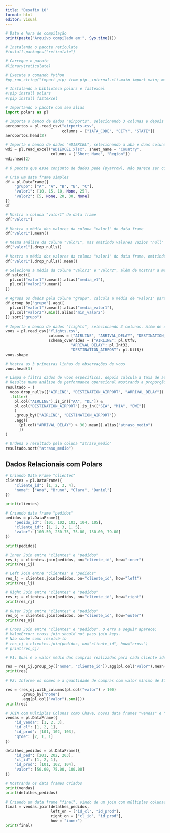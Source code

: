 ---
title: "Desafio 10"
format: html
editor: visual
---

```{r}
# Data e hora de compilação
print(paste("Arquivo compilado em:", Sys.time()))
```

```{r}
# Instalando o pacote reticulate 
#install.packages("reticulate")

# Carregue o pacote
#library(reticulate)

# Execute o comando Python
#py_run_string("import pip; from pip._internal.cli.main import main; main(['install', '--upgrade', 'pip'])")
```

```{python}
# Instalando a biblioteca polars e fastexcel
#!pip install polars
#!pip install fastexcel
```

```{python}
# Importando o pacote com seu alias
import polars as pl
```

```{python}
# Importa o banco de dados "airports", selecionando 3 colunas e depois mostra duas linhas de observações
aeroportos = pl.read_csv("airports.csv",
                         columns = ["IATA_CODE", "CITY", "STATE"])
aeroportos.head(2)
```

```{python}
# Importa o banco de dados "WDIEXCEL", selecionando a aba e duas colunas específicas, depois mostra duas linhas de observações
wdi = pl.read_excel("WDIEXCEL.xlsx", sheet_name = "Country",
                    columns = ["Short Name", "Region"])
wdi.head(2)

# O pacote que esse conjunto de dados pede (pyarrow), não parece ser compatível com a máquina do IMECC. Por essa razão deve aparecer uma mensagem de erro abaixo.
```

```{python} 
# Cria um data frame simples 
df = pl.DataFrame({
    "grupo": ["A", "A", "B", "B", "C"],
    "valor1": [10, 15, 10, None, 25],
    "valor2": [5, None, 20, 30, None]
})
df
```

```{python}
# Mostra a coluna "valor1" do data frame
df["valor1"]
```

```{python}
# Mostra a média dos valores da coluna "valor1" do data frame
df["valor1"].mean()
```

```{python}
# Mesma análise da coluna "valor1", mas omitindo valores vazios "null"
df["valor1"].drop_nulls()
```

```{python}
# Mostra a média dos valores da coluna "valor1" do data frame, omitindo valores vazios, "null"
df["valor1"].drop_nulls().mean()
```

```{python}
# Seleciona a média da coluna "valor1" e "valor2", além de mostrar a média do valor 1 como "media_v1" 
df.select([
  pl.col("valor1").mean().alias("media_v1"),
  pl.col("valor2").mean()
])
```

```{python}
# Agrupa os dados pela coluna "grupo", calcula a média de "valor1" para cada grupo, calcula o valor mínimo de "valor2" para cada grupo e ordena o resultado pela coluna "grupo"
df.group_by("grupo").agg([
  pl.col("valor1").mean().alias("media_valor1"),
  pl.col("valor2").min().alias("min_valor2")
]).sort("grupo")
```

```{python}
# Importa o banco de dados "flights", selecionando 3 colunas. Além de especificar os tipos de dados das colunas
voos = pl.read_csv("flights.csv",
                   columns = ["AIRLINE", "ARRIVAL_DELAY", "DESTINATION_AIRPORT"],
                   schema_overrides = {"AIRLINE": pl.Utf8,
                             "ARRIVAL_DELAY": pl.Int32,
                             "DESTINATION_AIRPORT": pl.Utf8})
voos.shape
```

```{python}
# Mostra as 3 primeiras linhas de observações de voos
voos.head(3)
```

```{python}
# Limpa e filtra dados de voos específicos, depois calcula a taxa de atrasos por companhia aérea e aeroporto de destino.
# Resulta numa análise de performance operacional mostrando a proporção de voos com mais de 30 minutos de atraso para cada rota.
resultado = (
  voos.drop_nulls(["AIRLINE", "DESTINATION_AIRPORT", "ARRIVAL_DELAY"])
  .filter(
    pl.col("AIRLINE").is_in(["AA", "DL"]) &
    pl.col("DESTINATION_AIRPORT").is_in(["SEA", "MIA", "BWI"])
    )
    .group_by(["AIRLINE", "DESTINATION_AIRPORT"])
    .agg([
      (pl.col("ARRIVAL_DELAY") > 30).mean().alias("atraso_medio")
      ])
)
```

```{python}
# Ordena o resultado pela coluna "atraso_medio"
resultado.sort("atraso_medio")
```

## Dados Relacionais com Polars ##

```{python}

# Criando Data Frame "clientes"
clientes = pl.DataFrame({
    "cliente_id": [1, 2, 3, 4],
    "nome": ["Ana", "Bruno", "Clara", "Daniel"]
})

print(clientes)
```

```{python}
# Criando data frame "pedidos"
pedidos = pl.DataFrame({
    "pedido_id": [101, 102, 103, 104, 105],
    "cliente_id": [1, 2, 3, 1, 5],
    "valor": [100.50, 250.75, 75.00, 130.00, 79.00]
})

print(pedidos)
```

```{python}
# Inner Join entre "clientes" e "pedidos"
res_ij = clientes.join(pedidos, on="cliente_id", how="inner")
print(res_ij)
```

```{python}
# Left Join entre "clientes" e "pedidos"
res_lj = clientes.join(pedidos, on="cliente_id", how="left")
print(res_lj)
```

```{python}
# Right Join entre "clientes" e "pedidos"
res_rj = clientes.join(pedidos, on="cliente_id", how="right")
print(res_rj)
```

```{python}
# Outer Join entre "clientes" e "pedidos"
res_oj = clientes.join(pedidos, on="cliente_id", how="outer")
print(res_oj)
```

```{python}
# Cross Join entre "clientes" e "pedidos". O erro a seguir aparece:
# ValueError: cross join should not pass join keys.
# Não soube como resolvê-lo 
# res_cj = clientes.join(pedidos, on="cliente_id", how="cross")
# print(res_cj)
```

```{python}
# P1: Qual é o valor médio das compras realizadas para cada cliente identificado?

res = res_ij.group_by(["nome", "cliente_id"]).agg(pl.col("valor").mean())
print(res)
```

```{python}
# P2: Informe os nomes e a quantidade de compras com valor mínimo de $100.00 realizadas por cada cliente.

res = (res_oj.with_columns(pl.col("valor") > 100)
       .group_by("nome")
       .agg(pl.col("valor").sum()))
print(res)
```

```{python}
# JOIN com Múltiplas Colunas como Chave, novos data frames "vendas" e "detalhes_pedidos"
vendas = pl.DataFrame({
    "id_venda": [1, 2, 3],
    "id_cl": [1, 2, 1],
    "id_prod": [101, 102, 103],
    "qtde": [2, 1, 1]
})

detalhes_pedidos = pl.DataFrame({
    "id_ped": [201, 202, 203],
    "cl_id": [1, 2, 1],
    "id_prod": [101, 102, 104],
    "valor": [50.00, 75.00, 100.00]
})
```

```{python}
# Mostrando os data frames criados
print(vendas)
print(detalhes_pedidos)
```

```{python}
# Criando um data frame "final", vindo de um join com múltiplas colunas.
final = vendas.join(detalhes_pedidos,
                    left_on = ["id_cl", "id_prod"],
                    right_on = ["cl_id", "id_prod"],
                    how = "inner")
print(final)
```